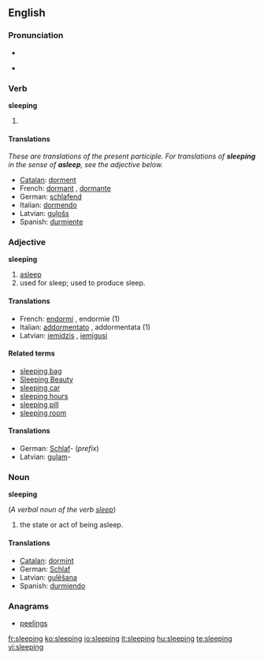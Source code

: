 ==English==

===Pronunciation===
* {{audio|en-us-sleeping.ogg|Audio (US)}}

* {{rhymes|iːpɪŋ}}

===Verb===
'''sleeping'''

# {{present participle of|sleep}}

====Translations====
''These are translations of the present participle.  For translations of '''sleeping''' in the sense of '''asleep''', see the adjective below.''
* [[Catalan]]: [[dorment]]
* French: [[dormant]] {{m}}, [[dormante]] {{f}}
* German: [[schlafend]]
* Italian: [[dormendo]]
* Latvian: [[guļošs]]
* Spanish: [[durmiente]]

<!-- These translations are OK but could mislead the user into using them when the adjective is required.  How can we signpost this?  See Talk page. -->

===Adjective===
'''sleeping'''

# [[asleep]]
# used for sleep; used to produce sleep.

====Translations====
* French: [[endormi]] {{m}}, endormie {{f}} (1)
* Italian: [[addormentato]] {{m}}, addormentata {{f}} (1)
* Latvian: [[iemidzis]] {{m}}, [[iemigusi]] {{f}}

====Related terms====
* [[sleeping bag]]
* [[Sleeping Beauty]]
* [[sleeping car]]
* [[sleeping hours]]
* [[sleeping pill]]
* [[sleeping room]]

====Translations====
* German: [[Schlaf]]- (''prefix'')
* Latvian: [[guļam]]-

===Noun===
'''sleeping'''

(''A verbal noun of the verb [[sleep]]'')

# the state or act of being asleep.

====Translations====
* [[Catalan]]: [[dormint]]
* German: [[Schlaf]] {{m}}
* Latvian: [[gulēšana]] {{f}}
* Spanish: [[durmiendo]]

===Anagrams===
* [[peelings]]

[[fr:sleeping]]
[[ko:sleeping]]
[[io:sleeping]]
[[it:sleeping]]
[[hu:sleeping]]
[[te:sleeping]]
[[vi:sleeping]]